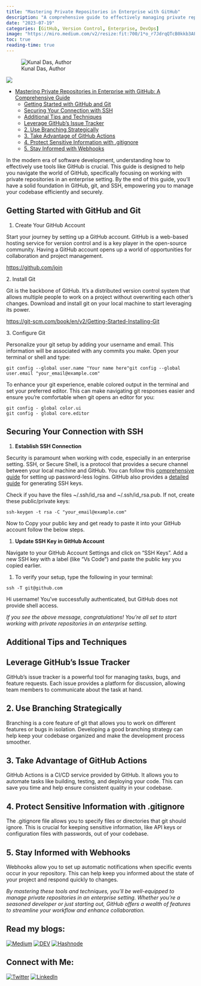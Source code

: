 ```yaml
---
title: "Mastering Private Repositories in Enterprise with GitHub"
description: "A comprehensive guide to effectively managing private repositories in enterprise environments using GitHub"
date: "2023-07-19"
categories: [GitHub, Version Control, Enterprise, DevOps]
image: "https://miro.medium.com/v2/resize:fit:700/1*o_r7JdrqQTcB0kkb3AF1UA.jpeg"
toc: true
reading-time: true
---
```



![Kunal Das, Author](https://miro.medium.com/v2/resize:fill:44:44/1*kfaefcgQPHrPsNobjuiiSg.jpeg)



![](https://miro.medium.com/v2/resize:fit:700/1*o_r7JdrqQTcB0kkb3AF1UA.jpeg)

- [Mastering Private Repositories in Enterprise with GitHub: A Comprehensive Guide](#mastering-private-repositories-in-enterprise-with-github-a-comprehensive-guide)
  - [Getting Started with GitHub and Git](#getting-started-with-github-and-git)
  - [Securing Your Connection with SSH](#securing-your-connection-with-ssh)
  - [Additional Tips and Techniques](#additional-tips-and-techniques)
  - [Leverage GitHub’s Issue Tracker](#leverage-githubs-issue-tracker)
  - [2. Use Branching Strategically](#2-use-branching-strategically)
  - [3. Take Advantage of GitHub Actions](#3-take-advantage-of-github-actions)
  - [4. Protect Sensitive Information with .gitignore](#4-protect-sensitive-information-with-gitignore)
  - [5. Stay Informed with Webhooks](#5-stay-informed-with-webhooks)


In the modern era of software development, understanding how to effectively use tools like GitHub is crucial. This guide is designed to help you navigate the world of GitHub, specifically focusing on working with private repositories in an enterprise setting. By the end of this guide, you’ll have a solid foundation in GitHub, git, and SSH, empowering you to manage your codebase efficiently and securely.

## Getting Started with GitHub and Git

1.  Create Your GitHub Account

Start your journey by setting up a GitHub account. GitHub is a web-based hosting service for version control and is a key player in the open-source community. Having a GitHub account opens up a world of opportunities for collaboration and project management.

[https://github.com/join](https://github.com/join)

2\. Install Git

Git is the backbone of GitHub. It’s a distributed version control system that allows multiple people to work on a project without overwriting each other’s changes. Download and install git on your local machine to start leveraging its power.

[https://git-scm.com/book/en/v2/Getting-Started-Installing-Git](https://git-scm.com/book/en/v2/Getting-Started-Installing-Git)

3\. Configure Git

Personalize your git setup by adding your username and email. This information will be associated with any commits you make. Open your terminal or shell and type:

```
git config --global user.name "Your name here"git config --global user.email "your_email@example.com"
```

To enhance your git experience, enable colored output in the terminal and set your preferred editor. This can make navigating git responses easier and ensure you’re comfortable when git opens an editor for you:

```
git config - global color.ui  
git config - global core.editor
```

## Securing Your Connection with SSH

1.  **Establish SSH Connection**

Security is paramount when working with code, especially in an enterprise setting. SSH, or Secure Shell, is a protocol that provides a secure channel between your local machine and GitHub. You can follow this [comprehensive guide](https://www.cyberithub.com/how-to-setup-passwordless-authentication-for-git-push-in-github/) for setting up password-less logins. GitHub also provides a [detailed guide](https://docs.github.com/en/authentication/connecting-to-github-with-ssh/generating-a-new-ssh-key-and-adding-it-to-the-ssh-agent) for generating SSH keys.

Check if you have the files ~/.ssh/id\_rsa and ~/.ssh/id\_rsa.pub. If not, create these public/private keys:

```
ssh-keygen -t rsa -C "your_email@example.com"
```

Now to Copy your public key and get ready to paste it into your GitHub account follow the below steps.

1.  **Update SSH Key in GitHub Account**

Navigate to your GitHub Account Settings and click on “SSH Keys”. Add a new SSH key with a label (like “Vs Code”) and paste the public key you copied earlier.

1.  To verify your setup, type the following in your terminal:

```
ssh -T git@github.com
```

Hi username! You’ve successfully authenticated, but GitHub does not provide shell access.

_If you see the above message, congratulations! You’re all set to start working with private repositories in an enterprise setting._

## Additional Tips and Techniques

## Leverage GitHub’s Issue Tracker

GitHub’s issue tracker is a powerful tool for managing tasks, bugs, and feature requests. Each issue provides a platform for discussion, allowing team members to communicate about the task at hand.

## 2\. Use Branching Strategically

Branching is a core feature of git that allows you to work on different features or bugs in isolation. Developing a good branching strategy can help keep your codebase organized and make the development process smoother.

## 3\. Take Advantage of GitHub Actions

GitHub Actions is a CI/CD service provided by GitHub. It allows you to automate tasks like building, testing, and deploying your code. This can save you time and help ensure consistent quality in your codebase.

## 4\. Protect Sensitive Information with .gitignore

The .gitignore file allows you to specify files or directories that git should ignore. This is crucial for keeping sensitive information, like API keys or configuration files with passwords, out of your codebase.

## 5\. Stay Informed with Webhooks

Webhooks allow you to set up automatic notifications when specific events occur in your repository. This can help keep you informed about the state of your project and respond quickly to changes.

_By mastering these tools and techniques, you’ll be well-equipped to manage private repositories in an enterprise setting. Whether you’re a seasoned developer or just starting out, GitHub offers a wealth of features to streamline your workflow and enhance collaboration._


## Read my blogs:
[![Medium](https://i.imgur.com/TgYYM9w.png)](https://kunaldaskd.medium.com)
[![DEV](https://i.imgur.com/bp3qHWb.png)](https://dev.to/kunaldas)
[![Hashnode](https://i.imgur.com/iwZwo2S.png)](https://kunaldas.hashnode.dev)

## Connect with Me:
[![Twitter](https://i.imgur.com/VaorXDP.png)](https://twitter.com/kunald_official)
[![LinkedIn](https://i.imgur.com/ktIHVxm.png)](https://linkedin.com/in/kunaldaskd)